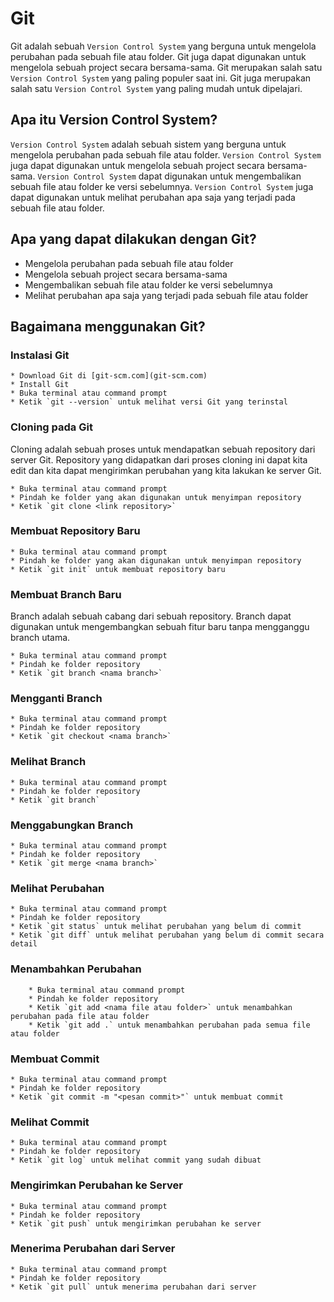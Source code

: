 # Git

Git adalah sebuah `Version Control System` yang berguna untuk mengelola perubahan pada sebuah file atau folder. Git juga dapat digunakan untuk mengelola sebuah project secara bersama-sama. Git merupakan salah satu `Version Control System` yang paling populer saat ini. Git juga merupakan salah satu `Version Control System` yang paling mudah untuk dipelajari.

## Apa itu Version Control System?

`Version Control System` adalah sebuah sistem yang berguna untuk mengelola perubahan pada sebuah file atau folder. `Version Control System` juga dapat digunakan untuk mengelola sebuah project secara bersama-sama. `Version Control System` dapat digunakan untuk mengembalikan sebuah file atau folder ke versi sebelumnya. `Version Control System` juga dapat digunakan untuk melihat perubahan apa saja yang terjadi pada sebuah file atau folder.

## Apa yang dapat dilakukan dengan Git?

- Mengelola perubahan pada sebuah file atau folder
- Mengelola sebuah project secara bersama-sama
- Mengembalikan sebuah file atau folder ke versi sebelumnya
- Melihat perubahan apa saja yang terjadi pada sebuah file atau folder

## Bagaimana menggunakan Git?

### Instalasi Git

    * Download Git di [git-scm.com](git-scm.com)
    * Install Git
    * Buka terminal atau command prompt
    * Ketik `git --version` untuk melihat versi Git yang terinstal

### Cloning pada Git

Cloning adalah sebuah proses untuk mendapatkan sebuah repository dari server Git. Repository yang didapatkan dari proses cloning ini dapat kita edit dan kita dapat mengirimkan perubahan yang kita lakukan ke server Git.

    * Buka terminal atau command prompt
    * Pindah ke folder yang akan digunakan untuk menyimpan repository
    * Ketik `git clone <link repository>`

### Membuat Repository Baru

    * Buka terminal atau command prompt
    * Pindah ke folder yang akan digunakan untuk menyimpan repository
    * Ketik `git init` untuk membuat repository baru

### Membuat Branch Baru

Branch adalah sebuah cabang dari sebuah repository. Branch dapat digunakan untuk mengembangkan sebuah fitur baru tanpa mengganggu branch utama.

    * Buka terminal atau command prompt
    * Pindah ke folder repository
    * Ketik `git branch <nama branch>`

### Mengganti Branch

    * Buka terminal atau command prompt
    * Pindah ke folder repository
    * Ketik `git checkout <nama branch>`

### Melihat Branch

    * Buka terminal atau command prompt
    * Pindah ke folder repository
    * Ketik `git branch`

### Menggabungkan Branch

    * Buka terminal atau command prompt
    * Pindah ke folder repository
    * Ketik `git merge <nama branch>`

### Melihat Perubahan

    * Buka terminal atau command prompt
    * Pindah ke folder repository
    * Ketik `git status` untuk melihat perubahan yang belum di commit
    * Ketik `git diff` untuk melihat perubahan yang belum di commit secara detail

### Menambahkan Perubahan

        * Buka terminal atau command prompt
        * Pindah ke folder repository
        * Ketik `git add <nama file atau folder>` untuk menambahkan perubahan pada file atau folder
        * Ketik `git add .` untuk menambahkan perubahan pada semua file atau folder

### Membuat Commit

    * Buka terminal atau command prompt
    * Pindah ke folder repository
    * Ketik `git commit -m "<pesan commit>"` untuk membuat commit

### Melihat Commit

    * Buka terminal atau command prompt
    * Pindah ke folder repository
    * Ketik `git log` untuk melihat commit yang sudah dibuat

### Mengirimkan Perubahan ke Server

    * Buka terminal atau command prompt
    * Pindah ke folder repository
    * Ketik `git push` untuk mengirimkan perubahan ke server

### Menerima Perubahan dari Server

    * Buka terminal atau command prompt
    * Pindah ke folder repository
    * Ketik `git pull` untuk menerima perubahan dari server
